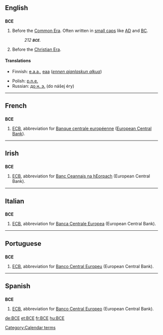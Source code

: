 {{also|все|всё}}
==English==

==={{initialism}}===
'''BCE'''

# Before the [[Common Era]]. Often written in [[small caps]] like [[AD]] and [[BC]].
#: ''212 '''<small>BCE</small>'''.''
# Before the [[Christian Era]].

====Translations====
{{trans-top|before the common era}}
* Finnish: [[e.a.a.]], [[eaa]] (''[[ennen ajanlaskun alkua]]'')
{{trans-mid}}
* Polish: [[p.n.e.]] {{italbrac|przed naszą erą}}
* Russian: [[до н. э.]] (do nášej éry)
{{trans-bottom}}

[[Category:Calendar terms]]

----

==French==

==={{initialism|fr}}===
'''BCE'''

# [[ECB]], abbreviation for [[Banque centrale européenne]] ([[European Central Bank]]).

----

==Irish==

==={{initialism|ga}}===
'''BCE'''

# [[ECB]], abbreviation for [[Banc Ceannais na hEorpach]] (European Central Bank).

----

==Italian==

==={{initialism|it}}===
'''BCE'''

# [[ECB]], abbreviation for [[Banca Centrale Europea]] (European Central Bank).

----

==Portuguese==

==={{initialism|pt}}===
'''BCE'''

# [[ECB]], abbreviation for [[Banco Central Europeu]] (European Central Bank).

----

==Spanish==

==={{initialism|es}}===
'''BCE'''

# [[ECB]], abbreviation for [[Banco Central Europeo]] (European Central Bank).

[[de:BCE]]
[[et:BCE]]
[[fr:BCE]]
[[hu:BCE]]